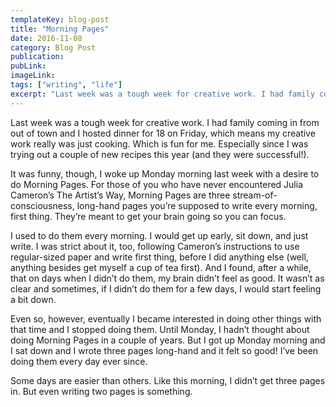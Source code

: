 ```yaml
---
templateKey: blog-post
title: "Morning Pages"
date: 2016-11-08
category: Blog Post
publication:
pubLink:
imageLink:
tags: ["writing", "life"]
excerpt: "Last week was a tough week for creative work. I had family coming in from out of town and I hosted dinner for 18 on Friday, which means my creative work really was just cooking. Which is fun for me. Especially since I was trying out a couple of new recipes this year (and they were successful!)."
---
```

Last week was a tough week for creative work. I had family coming in from out of town and I hosted dinner for 18 on Friday, which means my creative work really was just cooking. Which is fun for me. Especially since I was trying out a couple of new recipes this year (and they were successful!).

It was funny, though, I woke up Monday morning last week with a desire to do Morning Pages. For those of you who have never encountered Julia Cameron’s The Artist’s Way, Morning Pages are three stream-of-consciousness, long-hand pages you’re supposed to write every morning, first thing. They’re meant to get your brain going so you can focus.

I used to do them every morning. I would get up early, sit down, and just write. I was strict about it, too, following Cameron’s instructions to use regular-sized paper and write first thing, before I did anything else (well, anything besides get myself a cup of tea first). And I found, after a while, that on days when I didn’t do them, my brain didn’t feel as good. It wasn’t as clear and sometimes, if I didn’t do them for a few days, I would start feeling a bit down.

Even so, however, eventually I became interested in doing other things with that time and I stopped doing them. Until Monday, I hadn’t thought about doing Morning Pages in a couple of years. But I got up Monday morning and I sat down and I wrote three pages long-hand and it felt so good! I’ve been doing them every day ever since.

Some days are easier than others. Like this morning, I didn’t get three pages in. But even writing two pages is something.
